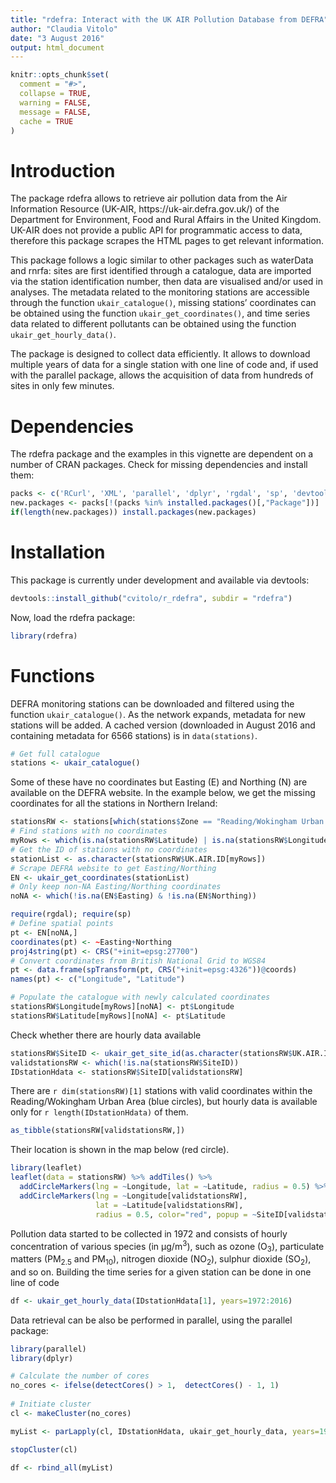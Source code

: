 ```yaml
---
title: "rdefra: Interact with the UK AIR Pollution Database from DEFRA"
author: "Claudia Vitolo"
date: "3 August 2016"
output: html_document
---
```


```r
knitr::opts_chunk$set(
  comment = "#>",
  collapse = TRUE,
  warning = FALSE,
  message = FALSE,
  cache = TRUE
)
```

# Introduction
The package rdefra allows to retrieve air pollution data from the Air Information Resource (UK-AIR, https://uk-air.defra.gov.uk/) of the Department for Environment, Food and Rural Affairs in the United Kingdom. UK-AIR does not provide a public API for programmatic access to data, therefore this package scrapes the HTML pages to get relevant information.

This package follows a logic similar to other packages such as waterData and rnrfa: sites are first identified through a catalogue, data are imported via the station identification number, then data are visualised and/or used in analyses. The metadata related to the monitoring stations are accessible through the function `ukair_catalogue()`, missing stations' coordinates can be obtained using the function `ukair_get_coordinates()`, and time series data related to different pollutants can be obtained using the function `ukair_get_hourly_data()`.

The package is designed to collect data efficiently. It allows to download multiple years of data for a single station with one line of code and, if used with the parallel package, allows the acquisition of data from hundreds of sites in only few minutes.

# Dependencies
The rdefra package and the examples in this vignette are dependent on a number of CRAN packages. Check for missing dependencies and install them:

```r
packs <- c('RCurl', 'XML', 'parallel', 'dplyr', 'rgdal', 'sp', 'devtools')
new.packages <- packs[!(packs %in% installed.packages()[,"Package"])]
if(length(new.packages)) install.packages(new.packages)
```

# Installation
This package is currently under development and available via devtools:

```r
devtools::install_github("cvitolo/r_rdefra", subdir = "rdefra")
```

Now, load the rdefra package:

```r
library(rdefra)
```

# Functions
DEFRA monitoring stations can be downloaded and filtered using the function `ukair_catalogue()`. As the network expands, metadata for new stations will be added. A cached version (downloaded in August 2016 and containing metadata for 6566 stations) is in `data(stations)`.

```r
# Get full catalogue
stations <- ukair_catalogue()
```

Some of these have no coordinates but Easting (E) and Northing (N) are available on the DEFRA website. In the example below, we get the missing coordinates for all the stations in Northern Ireland:

```r
stationsRW <- stations[which(stations$Zone == "Reading/Wokingham Urban Area"),]
# Find stations with no coordinates
myRows <- which(is.na(stationsRW$Latitude) | is.na(stationsRW$Longitude))
# Get the ID of stations with no coordinates
stationList <- as.character(stationsRW$UK.AIR.ID[myRows])
# Scrape DEFRA website to get Easting/Northing
EN <- ukair_get_coordinates(stationList)
# Only keep non-NA Easting/Northing coordinates
noNA <- which(!is.na(EN$Easting) & !is.na(EN$Northing))

require(rgdal); require(sp)
# Define spatial points
pt <- EN[noNA,]
coordinates(pt) <- ~Easting+Northing
proj4string(pt) <- CRS("+init=epsg:27700")
# Convert coordinates from British National Grid to WGS84
pt <- data.frame(spTransform(pt, CRS("+init=epsg:4326"))@coords)  
names(pt) <- c("Longitude", "Latitude")

# Populate the catalogue with newly calculated coordinates
stationsRW$Longitude[myRows][noNA] <- pt$Longitude
stationsRW$Latitude[myRows][noNA] <- pt$Latitude
```

Check whether there are hourly data available
```r
stationsRW$SiteID <- ukair_get_site_id(as.character(stationsRW$UK.AIR.ID))
validstationsRW <- which(!is.na(stationsRW$SiteID))
IDstationHdata <- stationsRW$SiteID[validstationsRW] 
```

There are `r dim(stationsRW)[1]` stations with valid coordinates within the Reading/Wokingham Urban Area (blue circles), but hourly data is available only for `r length(IDstationHdata)` of them.
```r
as_tibble(stationsRW[validstationsRW,])
```

Their location is shown in the map below (red circle).

```r
library(leaflet)
leaflet(data = stationsRW) %>% addTiles() %>% 
  addCircleMarkers(lng = ~Longitude, lat = ~Latitude, radius = 0.5) %>% 
  addCircleMarkers(lng = ~Longitude[validstationsRW], 
                   lat = ~Latitude[validstationsRW], 
                   radius = 0.5, color="red", popup = ~SiteID[validstationsRW])
```

Pollution data started to be collected in 1972 and consists of hourly concentration of various species (in &#956;g/m<sup>3</sup>), such as ozone (O<sub>3</sub>), particulate matters (PM<sub>2.5</sub> and PM<sub>10</sub>), nitrogen dioxide (NO<sub>2</sub>), sulphur dioxide (SO<sub>2</sub>), and so on. Building the time series for a given station can be done in one line of code

```r
df <- ukair_get_hourly_data(IDstationHdata[1], years=1972:2016)
```

Data retrieval can be also be performed in parallel, using the parallel package:

```r
library(parallel)
library(dplyr)

# Calculate the number of cores
no_cores <- ifelse(detectCores() > 1,  detectCores() - 1, 1)
 
# Initiate cluster
cl <- makeCluster(no_cores)

myList <- parLapply(cl, IDstationHdata, ukair_get_hourly_data, years=1972:2016)

stopCluster(cl)

df <- rbind_all(myList)
```
